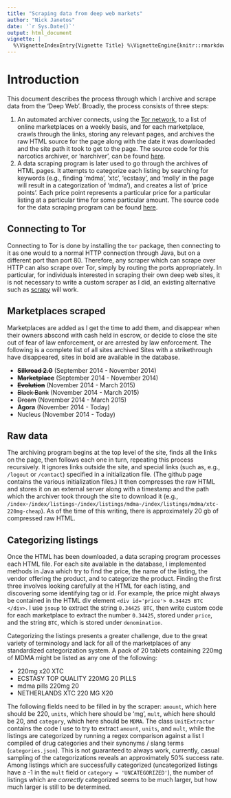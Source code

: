```yaml
---
title: "Scraping data from deep web markets"
author: "Nick Janetos"
date: '`r Sys.Date()`'
output: html_document
vignette: |
  %\VignetteIndexEntry{Vignette Title} %\VignetteEngine{knitr::rmarkdown} %\VignetteEncoding{UTF-8}
---
```


# Introduction

This document describes the process through which I archive and scrape data from the 'Deep Web'. Broadly, the process consists of three steps:

1. An automated archiver connects, using the [Tor network](https://www.torproject.org/), to a list of online marketplaces on a weekly basis, and for each marketplace, crawls through the links, storing any relevant pages, and archives the raw HTML source for the page along with the date it was downloaded and the site path it took to get to the page. The source code for this narcotics archiver, or 'narchiver', can be found [here](https://github.com/njanetos/narchiver). 
2. A data scraping program is later used to go through the archives of HTML pages. It attempts to categorize each listing by searching for keywords (e.g., finding 'mdma', 'xtc', 'ecstasy', and 'molly' in the page will result in a categorization of 'mdma'), and creates a list of 'price points'. Each price point represents a particular price for a particular listing at a particular time for some particular amount. The source code for the data scraping program can be found [here](https://github.com/njanetos/dataextractor). 

## Connecting to Tor

Connecting to Tor is done by installing the `tor` package, then connecting to it as one would to a normal HTTP connection through Java, but on a different port than port 80. Therefore, any scraper which can scrape over HTTP can also scrape over Tor, simply by routing the ports appropriately. In particular, for individuals interested in scraping their own deep web sites, it is not necessary to write a custom scraper as I did, an existing alternative such as [scrapy](http://scrapy.org/) will work. 

## Marketplaces scraped

Marketplaces are added as I get the time to add them, and disappear when their owners abscond with cash held in escrow, or decide to close the site out of fear of law enforcement, or are arrested by law enforcement. The following is a complete list of all sites archived Sites with a strikethrough have disappeared, sites in bold are available in the database. 

* ~~**Silkroad 2.0**~~ (September 2014 - November 2014)
* ~~**Marketplace**~~ (September 2014 - November 2014)
* ~~**Evolution**~~ (November 2014 - March 2015)
* ~~Black Bank~~ (November 2014 - March 2015)
* ~~Dream~~ (November 2014 - March 2015)
* **Agora** (November 2014 - Today)
* Nucleus (November 2014 - Today)

## Raw data

The archiving program begins at the top level of the site, finds all the links on the page, then follows each one in turn, repeating this process recursively. It ignores links outside the site, and special links (such as, e.g., `/logout` or `/contact`) specified in a initialization file. (The github page contains the various initialization files.) It then compresses the raw HTML and stores it on an external server along with a timestamp and the path which the archiver took through the site to download it (e.g., `/index`-`/index/listings`-`/index/listings/mdma`-`/index/listings/mdma/xtc-220mg-cheap`). As of the time of this writing, there is approximately 20 gb of compressed raw HTML.

## Categorizing listings

Once the HTML has been downloaded, a data scraping program processes each HTML file. For each site available in the database, I implemented methods in Java which try to find the price, the name of the listing, the vendor offering the product, and to categorize the product. Finding the first three involves looking carefully at the HTML for each listing, and discovering some identifying tag or id. For example, the price might always be contained in the HTML div element `<div id='price'> 0.34425 BTC </div>`. I use `jsoup` to extract the string `0.34425 BTC`, then write custom code for each marketplace to extract the number `0.34425`, stored under `price`, and the string `BTC`, which is stored under `denomination`.

Categorizing the listings presents a greater challenge, due to the great variety of terminology and lack for all of the marketplaces of any standardized categorization system. A pack of 20 tablets containing 220mg of MDMA might be listed as any one of the following:

* 220mg x20 XTC
* ECSTASY TOP QUALITY 220MG 20 PILLS
* mdma pills 220mg 20
* NETHERLANDS XTC 220 MG X20

The following fields need to be filled in by the scraper: `amount`, which here should be 220, `units`, which here should be 'mg', `mult`, which here should be 20, and `category`, which here should be `MDMA`. The class `UnitExtractor` contains the code I use to try to extract `amount`, `units`, and `mult`, while the listings are categorized by running a regex comparison against a list I compiled of drug categories and their synonyms / slang terms (`categories.json`). This is not guaranteed to always work, currently, casual sampling of the categorizations reveals an approximately 50% success rate. Among listings which are successfully categorized (uncategorized listings have a -1 in the `mult` field or `category = 'UNCATEGORIZED'`), the number of listings which are _correctly_ categorized seems to be much larger, but how much larger is still to be determined. 